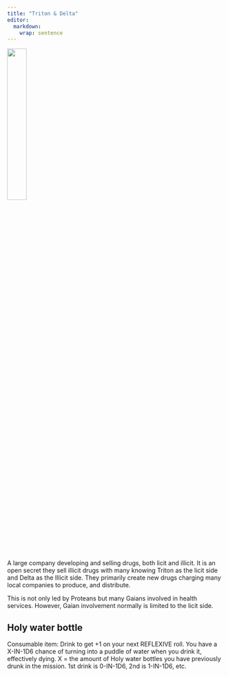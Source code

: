 ```yaml
---
title: "Triton & Delta"
editor: 
  markdown: 
    wrap: sentence
---
```


![](images/triton_and_delta.png){width=30% fig-align="center"}

A large company developing and selling drugs, both licit and illicit. It is an open secret they sell illicit drugs with many knowing Triton as the licit side and Delta as the Illicit side. They primarily create new drugs charging many local companies to produce, and distribute.

This is not only led by Proteans but many Gaians involved in health services. However, Gaian involvement normally is limited to the licit side.

## Holy water bottle {#holy_water}

Consumable item: Drink to get +1 on your next REFLEXIVE roll. You have a X-IN-1D6 chance of turning into a puddle of water when you drink it, effectively dying. X = the amount of Holy water bottles you have previously drunk in the mission. 1st drink is 0-IN-1D6, 2nd is 1-IN-1D6, etc.
